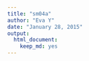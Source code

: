 ```yaml
---
title: "sm04a"
author: "Eva Y"
date: "January 28, 2015"
output:
  html_document:
    keep_md: yes
---
```

